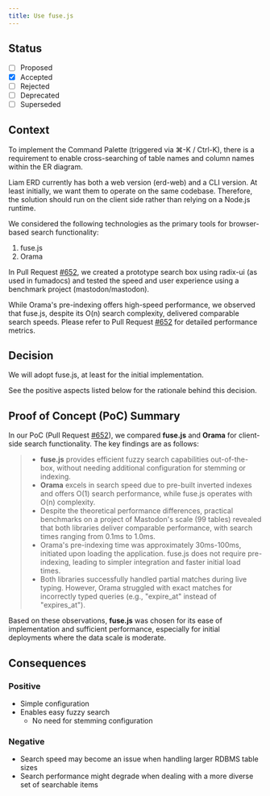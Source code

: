 ```yaml
---
title: Use fuse.js
---
```


## Status

- [ ] Proposed
- [x] Accepted
- [ ] Rejected
- [ ] Deprecated
- [ ] Superseded

## Context

To implement the Command Palette (triggered via ⌘-K / Ctrl-K), there is a requirement to enable cross-searching of table names and column names within the ER diagram.

Liam ERD currently has both a web version (erd-web) and a CLI version. At least initially, we want them to operate on the same codebase. Therefore, the solution should run on the client side rather than relying on a Node.js runtime.

We considered the following technologies as the primary tools for browser-based search functionality:

1. fuse.js
2. Orama

In Pull Request [#652](https://github.com/liam-hq/liam/pull/652), we created a prototype search box using radix-ui (as used in fumadocs) and tested the speed and user experience using a benchmark project (mastodon/mastodon).

While Orama's pre-indexing offers high-speed performance, we observed that fuse.js, despite its O(n) search complexity, delivered comparable search speeds. Please refer to Pull Request [#652](https://github.com/liam-hq/liam/pull/652) for detailed performance metrics.

## Decision

We will adopt fuse.js, at least for the initial implementation.

See the positive aspects listed below for the rationale behind this decision.

## Proof of Concept (PoC) Summary

In our PoC (Pull Request [#652](https://github.com/liam-hq/liam/pull/652)), we compared **fuse.js** and **Orama** for client-side search functionality. The key findings are as follows:

> - **fuse.js** provides efficient fuzzy search capabilities out-of-the-box, without needing additional configuration for stemming or indexing.
> - **Orama** excels in search speed due to pre-built inverted indexes and offers O(1) search performance, while fuse.js operates with O(n) complexity.
> - Despite the theoretical performance differences, practical benchmarks on a project of Mastodon's scale (99 tables) revealed that both libraries deliver comparable performance, with search times ranging from 0.1ms to 1.0ms.
> - Orama's pre-indexing time was approximately 30ms-100ms, initiated upon loading the application. fuse.js does not require pre-indexing, leading to simpler integration and faster initial load times.
> - Both libraries successfully handled partial matches during live typing. However, Orama struggled with exact matches for incorrectly typed queries (e.g., "expire_at" instead of "expires_at").

Based on these observations, **fuse.js** was chosen for its ease of implementation and sufficient performance, especially for initial deployments where the data scale is moderate.

## Consequences

### Positive

- Simple configuration
- Enables easy fuzzy search
  - No need for stemming configuration

### Negative

- Search speed may become an issue when handling larger RDBMS table sizes
- Search performance might degrade when dealing with a more diverse set of searchable items
